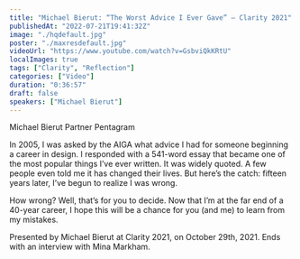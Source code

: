 ```yaml
---
title: "Michael Bierut: “The Worst Advice I Ever Gave” — Clarity 2021"
publishedAt: "2022-07-21T19:41:32Z"
image: "./hqdefault.jpg"
poster: "./maxresdefault.jpg"
videoUrl: "https://www.youtube.com/watch?v=GsbviQkKRtU"
localImages: true
tags: ["Clarity", "Reflection"]
categories: ["Video"]
duration: "0:36:57"
draft: false
speakers: ["Michael Bierut"]
---
```


Michael Bierut Partner Pentagram

In 2005, I was asked by the AIGA what advice I had for someone beginning a career in design. I responded with a 541-word essay that became one of the most popular things I’ve ever written. It was widely quoted. A few people even told me it has changed their lives. But here’s the catch: fifteen years later, I’ve begun to realize I was wrong.

How wrong? Well, that’s for you to decide. Now that I’m at the far end of a 40-year career, I hope this will be a chance for you (and me) to learn from my mistakes.

Presented by Michael Bierut at Clarity 2021, on October 29th, 2021. Ends with an interview with Mina Markham.

